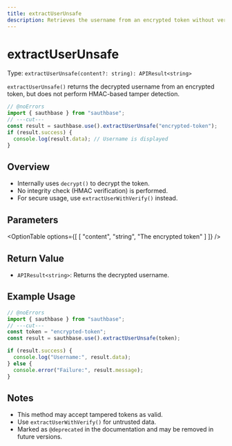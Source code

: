 ```yaml
---
title: extractUserUnsafe
description: Retrieves the username from an encrypted token without verification.
---
```



# extractUserUnsafe

Type: `extractUserUnsafe(content?: string): APIResult<string>`

`extractUserUnsafe()` returns the decrypted username from an encrypted token, but does not perform HMAC-based tamper detection.

```ts filename="TypeScript" showLineNumbers twoslash
// @noErrors
import { sauthbase } from "sauthbase";
// ---cut---
const result = sauthbase.use().extractUserUnsafe("encrypted-token");
if (result.success) {
  console.log(result.data); // Username is displayed
}
```

## Overview

- Internally uses `decrypt()` to decrypt the token.
- No integrity check (HMAC verification) is performed.
- For secure usage, use `extractUserWithVerify()` instead.

## Parameters

<OptionTable
options={[
  [
    "content",
    "string",
    "The encrypted token"
  ]
]}
/>

## Return Value

- `APIResult<string>`: Returns the decrypted username.

## Example Usage

```ts filename="TypeScript" showLineNumbers twoslash
// @noErrors
import { sauthbase } from "sauthbase";
// ---cut---
const token = "encrypted-token";
const result = sauthbase.use().extractUserUnsafe(token);

if (result.success) {
  console.log("Username:", result.data);
} else {
  console.error("Failure:", result.message);
}
```

## Notes

- This method may accept tampered tokens as valid.
- Use `extractUserWithVerify()` for untrusted data.
- Marked as `@deprecated` in the documentation and may be removed in future versions.
